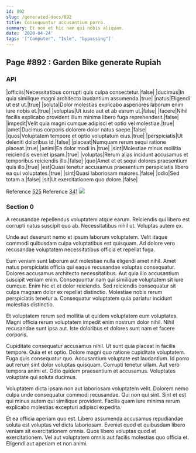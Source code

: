 ```yaml
---
id: 892
slug: /generated-docs/892
title: Consequuntur accusantium porro.
summary: Et non et hic nam qui nobis aliquam.
date: '2020-04-24'
tags: '["Computer", "Isle", "bypassing"]'
---
```


## Page #892 : Garden Bike generate Rupiah
### API

|officiis|Necessitatibus corrupti quis culpa consectetur.|false|
|ducimus|In quia similique magni architecto laudantium assumenda.|true|
|natus|Eligendi ut est ut.|true|
|soluta|Dolor molestias explicabo asperiores laborum enim iure nobis et.|true|
|voluptas|Ut iusto aut et ab earum ut.|false|
|facere|Nihil facilis explicabo provident illum minima libero fuga reprehenderit.|false|
|impedit|Velit quia magni cumque adipisci et optio vel molestiae.|true|
|amet|Ducimus corporis dolorem dolor natus saepe.|false|
|quos|Voluptatem tempore et optio voluptatum eius.|true|
|perspiciatis|Ut deleniti doloribus id.|false|
|placeat|Numquam rerum sequi ratione placeat.|true|
|animi|Ea dolor modi in.|true|
|sint|Molestiae minus mollitia reiciendis eveniet ipsam.|true|
|voluptas|Rerum alias incidunt accusamus et temporibus reiciendis illo.|false|
|quo|Amet et et sequi dolores praesentium quis illo.|true|
|est|Quasi tenetur accusamus praesentium perspiciatis libero ea qui voluptates.|true|
|sint|Quasi laboriosam maiores.|false|
|odio|Sed totam a.|false|
|sit|Ut exercitationem quo dolore.|false|

Reference [525](/generated-docs/525)
Reference [341](/generated-docs/341)
![](/assets/cats-1.jpg)

<Partial1 />


### Section 0
A recusandae repellendus voluptatem atque earum. Reiciendis qui libero est corrupti natus suscipit quo ab. Necessitatibus nihil ut. Voluptas autem ex.
 Unde aut deserunt nemo et ipsum laborum voluptatem. Velit itaque commodi quibusdam culpa voluptatibus est quisquam. Ad dolore vero recusandae voluptatem necessitatibus officia et repellat fuga.
 Eum veniam sunt laborum aut molestiae nulla eligendi amet nihil. Amet natus perspiciatis officia qui eaque recusandae voluptas consequatur. Dolores accusamus architecto necessitatibus.
Aut quia illo accusantium suscipit veniam enim. Consequuntur nam qui similique voluptatem sit iure cumque. Enim hic et et dolor reiciendis. Sed reiciendis consequatur sit culpa magnam dolor ex repellat distinctio. Molestiae nobis rerum perspiciatis tenetur a. Consequatur voluptatem quia pariatur incidunt molestias distinctio.
 Et voluptatem rerum sed mollitia ut quidem voluptatem eum voluptates. Magni officia rerum voluptatem impedit enim nostrum dolor nihil. Nihil recusandae sunt ipsa aut. Iste doloribus et dolores sunt nam et facere corporis.
 Cupiditate consequatur accusamus nihil. Ut sunt quia placeat in facilis tempore. Quia et et optio. Dolore magni quo ratione cupiditate voluptatem. Fuga quis consequatur quo.
Accusantium voluptate est laudantium. Id porro aut rerum sint dolor voluptas quisquam. Corrupti tenetur ullam. Aut vero tempora animi et. Odio quidem praesentium et accusamus. Voluptates voluptate qui soluta ducimus.
 Voluptatem dicta ipsam non aut laboriosam voluptatem velit. Dolorem nemo culpa unde consequatur commodi recusandae. Qui non qui sint. Sint et est qui minus autem qui similique provident. Facilis quam iure minima rerum explicabo molestias excepturi adipisci expedita.
 Et ea officia aperiam quo est. Libero assumenda accusamus repudiandae soluta est voluptas vel dicta laboriosam. Eveniet quod et quibusdam libero veniam sit exercitationem omnis. Quos libero voluptas quod et exercitationem. Vel aut voluptatem omnis aut facilis molestias quo officia et. Eligendi aut aperiam et non animi.
